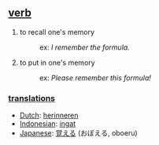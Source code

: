 == [[verb]] ==
# to recall one's memory
#:ex: ''I remember the formula.''
# to put in one's memory
#:ex: ''Please remember this formula!''

=== [[translation]]s ===
*[[Dutch]]: [[herinneren]]
*[[Indonesian]]: [[ingat]]
*[[Japanese]]: [[覚える]] (おぼえる, oboeru)